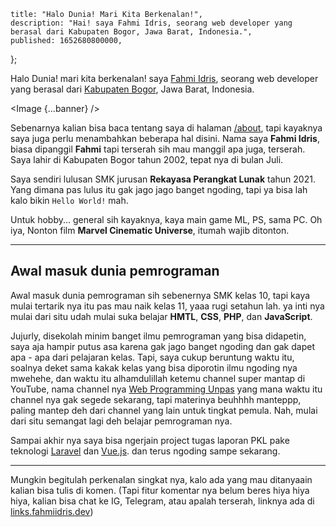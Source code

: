 

    title: "Halo Dunia! Mari Kita Berkenalan!",
    description: "Hai! saya Fahmi Idris, seorang web developer yang berasal dari Kabupaten Bogor, Jawa Barat, Indonesia.",
    published: 1652680800000,
};

Halo Dunia! mari kita berkenalan! saya [Fahmi Idris](/about), seorang web developer yang berasal dari [Kabupaten Bogor](https://goo.gl/maps/m2TTQLokweevj9vY6), Jawa Barat, Indonesia.

<Image {...banner} />

Sebenarnya kalian bisa baca tentang saya di halaman [/about](/about), tapi kayaknya saya juga perlu menambahkan beberapa hal disini. Nama saya **Fahmi Idris**, biasa dipanggil **Fahmi** tapi terserah sih mau manggil apa juga, terserah. Saya lahir di Kabupaten Bogor tahun 2002, tepat nya di bulan Juli.

Saya sendiri lulusan SMK jurusan **Rekayasa Perangkat Lunak** tahun 2021. Yang dimana pas lulus itu gak jago jago banget ngoding, tapi ya bisa lah kalo bikin `Hello World!` mah.

Untuk hobby... general sih kayaknya, kaya main game ML, PS, sama PC. Oh iya, Nonton film **Marvel Cinematic Universe**, itumah wajib ditonton.

---

## Awal masuk dunia pemrograman

Awal masuk dunia pemrograman sih sebenernya SMK kelas 10, tapi kaya mulai tertarik nya itu pas mau naik kelas 11, yaaa rugi setahun lah. ya inti nya mulai dari situ udah mulai suka belajar **HMTL**, **CSS**, **PHP**, dan **JavaScript**.

Jujurly, disekolah minim banget ilmu pemrograman yang bisa didapetin, saya aja hampir putus asa karena gak jago banget ngoding dan gak dapet apa - apa dari pelajaran kelas. Tapi, saya cukup beruntung waktu itu, soalnya deket sama kakak kelas yang bisa diporotin ilmu ngoding nya mwehehe, dan waktu itu alhamdulillah ketemu channel super mantap di YouTube, nama channel nya [Web Programming Unpas](https://www.youtube.com/c/WebProgrammingUNPAS) yang mana waktu itu channel nya gak segede sekarang, tapi materinya beuhhhh manteppp, paling mantep deh dari channel yang lain untuk tingkat pemula. Nah, mulai dari situ semangat lagi deh belajar pemrograman nya.

Sampai akhir nya saya bisa ngerjain project tugas laporan PKL pake teknologi [Laravel](https://laravel.com/) dan [Vue.js](https://vuejs.org/). dan terus ngoding sampe sekarang.

---

Mungkin begitulah perkenalan singkat nya, kalo ada yang mau ditanyaain kalian bisa tulis di komen. (Tapi fitur komentar nya belum beres hiya hiya hiya, kalian bisa chat ke IG, Telegram, atau apalah terserah, linknya ada di [links.fahmiidris.dev](https://links.fahmiidris.dev))
